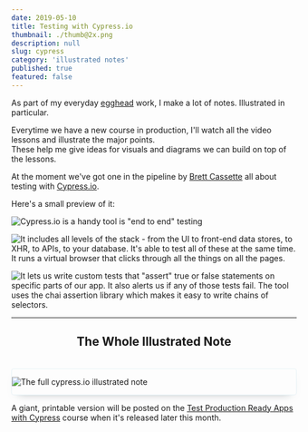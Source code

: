 ```yaml
---
date: 2019-05-10
title: Testing with Cypress.io
thumbnail: ./thumb@2x.png
description: null
slug: cypress
category: 'illustrated notes'
published: true
featured: false
---
```


<div style ={{ maxWidth: '660px', margin: '0 auto' }}>

As part of my everyday [egghead](https://egghead.io) work, I make a lot of notes. Illustrated in particular.

Everytime we have a new course in production, I'll watch all the video lessons and illustrate the major points.  
These help me give ideas for visuals and diagrams we can build on top of the lessons. 

At the moment we've got one in the pipeline by [Brett Cassette](http://twitter.com/brettcassette) all about testing with [Cypress.io](https://www.cypress.io/).

Here's a small preview of it:

![Cypress.io is a handy tool is "end to end" testing](./CyTesting01@2x.png)

![It includes all levels of the stack - from the UI to front-end data stores, to XHR, to APIs, to your database. It's able to test all of these at the same time. It runs a virtual browser that clicks through all the things on all the pages.](./CyTesting02@2x.png)

![It lets us write custom tests that "assert" true or false statements on specific parts of our app. It also alerts us if any of those tests fail. The tool uses the chai assertion library which makes it easy to write chains of selectors.](./CyTesting03@2x.png)

---

<h2 style="text-align: center;">The Whole Illustrated Note</h2>

<br />

<div style="border: 1px solid #e8f3f7; box-sizing: border-box; border-radius: 4px;
  box-shadow: 0px 8px 16px -12px rgba(120, 134, 138, 0.75);">

![The full cypress.io illustrated note](./Cypress_Sketchnotes.png)

</div>

A giant, printable version will be posted on the [Test Production Ready Apps with Cypress](https://egghead.io/courses/test-production-ready-apps-with-cypress?rc=272bjb) course when it's released later this month.

</div>
